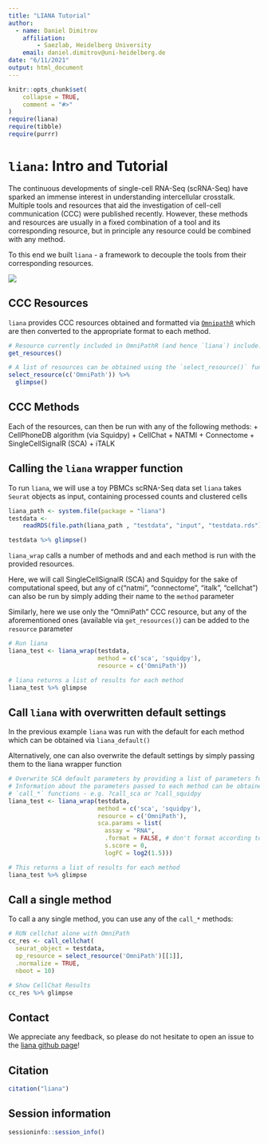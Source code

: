 ```yaml
---
title: "LIANA Tutorial"
author:
  - name: Daniel Dimitrov
    affiliation:
        - Saezlab, Heidelberg University
    email: daniel.dimitrov@uni-heidelberg.de
date: "6/11/2021"
output: html_document
---
```


```r
knitr::opts_chunk$set(
    collapse = TRUE,
    comment = "#>"
)
require(liana)
require(tibble)
require(purrr)
```

# `liana`: Intro and Tutorial

The continuous developments of single-cell RNA-Seq (scRNA-Seq) have sparked an immense interest in understanding intercellular crosstalk. Multiple tools and resources that aid the investigation of cell-cell communication (CCC) were published recently. However, these methods and resources are usually in a fixed combination of a tool and its corresponding resource, but in principle any resource could be combined with any method.

To this end we built `liana` - a framework to decouple the tools from their corresponding resources.

![](../ligrec_pipe.png)


## CCC Resources
`liana` provides CCC resources obtained and formatted via [`OmnipathR`](https://github.com/saezlab/OmnipathR) which are then converted to the appropriate format to each method.
```r
# Resource currently included in OmniPathR (and hence `liana`) include:
get_resources()

# A list of resources can be obtained using the `select_resource()` function:
select_resource(c('OmniPath')) %>%
  glimpse()
```
  
  
## CCC Methods
Each of the resources, can then be run with any of the following methods:
+ CellPhoneDB algorithm (via Squidpy)
+ CellChat
+ NATMI
+ Connectome
+ SingleCellSignalR (SCA)
+ iTALK


## Calling the `liana` wrapper function

To run `liana`, we will use a toy PBMCs scRNA-Seq data set
`liana` takes `Seurat` objects as input, containing processed counts and clustered cells
```r
liana_path <- system.file(package = "liana")
testdata <-
    readRDS(file.path(liana_path , "testdata", "input", "testdata.rds"))

testdata %>% glimpse()
```

`liana_wrap` calls a number of methods and and each method is run with the provided resources.

Here, we will call SingleCellSignalR (SCA) and Squidpy for the sake of computational speed,
but any of c("natmi", "connectome", "italk", "cellchat") can also be run by simply adding their name to the `method` parameter

Similarly, here we use only the "OmniPath" CCC resource, but any of the 
aforementioned ones (available via `get_resources()`) can be added to the `resource` parameter
```r
# Run liana
liana_test <- liana_wrap(testdata,
                         method = c('sca', 'squidpy'),
                         resource = c('OmniPath'))

# liana returns a list of results for each method
liana_test %>% glimpse
```

## Call `liana` with overwritten default settings
In the previous example `liana` was run with the default for each method which can be obtained via `liana_default()`

Alternatively, one can also overwrite the default settings by simply passing them to the liana wrapper function
```r
# Overwrite SCA default parameters by providing a list of parameters for the method
# Information about the parameters passed to each method can be obtained via
# `call_*` functions - e.g. ?call_sca or ?call_squidpy
liana_test <- liana_wrap(testdata,
                         method = c('sca', 'squidpy'),
                         resource = c('OmniPath'),
                         sca.params = list(
                           assay = "RNA",
                           .format = FALSE, # don't format according to liana
                           s.score = 0,
                           logFC = log2(1.5)))

# This returns a list of results for each method
liana_test %>% glimpse
```



## Call a single method
To call a any single method, you can use any of the `call_*` methods:
```r
# RUN cellchat alone with OmniPath
cc_res <- call_cellchat(
  seurat_object = testdata,
  op_resource = select_resource('OmniPath')[[1]],
  .normalize = TRUE,
  nboot = 10)

# Show CellChat Results
cc_res %>% glimpse
```

## Contact
We appreciate any feedback, so please do not hesitate to open an issue to the [liana github page](https://github.com/saezlab/liana)!

## Citation
```r
citation("liana")
```

## Session information
```r
sessioninfo::session_info()
```

